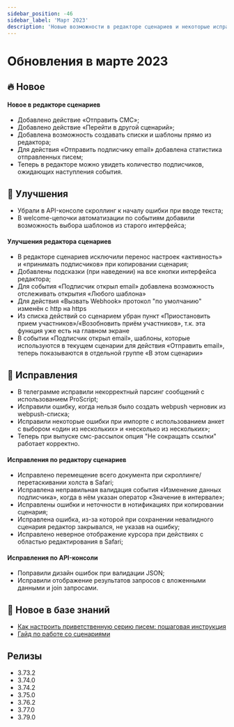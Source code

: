 ```yaml
---
sidebar_position: -46
sidebar_label: 'Март 2023'
description: 'Новые возможности в редакторе сценариев и некоторые исправления'
---
```


# Обновления в марте 2023

## 🔥 Новое

#### Новое в редакторе сценариев

- Добавлено действие «Отправить СМС»;
- Добавлено действие «Перейти в другой сценарий»;
- Добавлена возможность создавать списки и шаблоны прямо из редактора;
- Для действия «Отправить подписчику email» добавлена статистика отправленных писем;
- Теперь в редакторе можно увидеть количество подписчиков, ожидающих наступления события.

## 🚀 Улучшения

- Убрали в API-консоле скроллинг к началу ошибки при вводе текста;
- В welcome-цепочки автоматизации по событиям добавили возможность выбора шаблонов из старого интерфейса;

#### Улучшения редактора сценариев

- В редакторе сценариев исключили перенос настроек «активность» и «принимать подписчиков» при копировании сценария;
- Добавлены подсказки (при наведении) на все кнопки интерфейса редактора;
- Для события «Подписчик открыл email» добавлена возможность отслеживать открытия «Любого шаблона»
- Для действия «Вызвать Webhook» протокол "по умолчанию" изменён с http на https
- Из списка действий со сценарием убран пункт «Приостановить прием участников»/«Возобновить приём участников», т.к. эта функция уже есть на главном экране
- В событии «Подписчик открыл email», шаблоны, которые используются в текущем сценарии для действия «Отправить email», теперь показываются в отдельной группе «В этом сценарии»

## 🐛 Исправления

- В телеграмме исправили некорректный парсинг сообщений с использованием ProScript;
- Исправили ошибку, когда нельзя было создать webpush черновик из webpush-списка;
- Исправили некоторые ошибки при импорте с использованием анкет с выбором «один из нескольких» и «несколько из нескольких»;
- Теперь при выпуске смс-рассылок опция "Не сокращать ссылки" работает корректно.

#### Исправления по редактору сценариев

- Исправлено перемещение всего документа при скроллинге/перетаскивании холста в Safari;
- Исправлена неправильная валидация события «Изменение данных подписчика», когда в нём указан оператор «Значение в интервале»;
- Исправлены ошибки и неточности в нотификациях при копировании сценария;
- Исправлена ошибка, из-за которой при сохранении невалидного сценария редактор закрывался, не указав на ошибку;
- Исправлено неверное отображение курсора при действиях с областью редактирования в Safari;

#### Исправления по API-консоли

- Поправили дизайн ошибок при валидации JSON;
- Исправили отображение результатов запросов с вложенными данными и join запросами.

## 📖 Новое в базе знаний

- [Как настроить приветственную серию писем: пошаговая инструкция](https://docs.sendsay.ru/automations/automation-with-workflows/welcome-series-with-workflow/)
- [Гайд по работе со сценариями](https://docs.sendsay.ru/automations/automation-with-workflows/workflow-guide)

## Релизы

- 3.73.2
- 3.74.0
- 3.74.2
- 3.75.0
- 3.76.2
- 3.77.0
- 3.79.0
